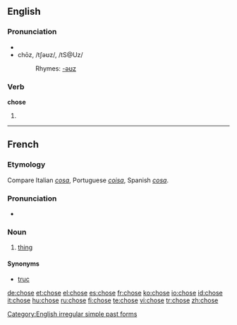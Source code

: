 ==English==

===Pronunciation===
*{{audio|en-us-chose.ogg|Audio (US)}}
*chōz, /tʃəʊz/, /tS@Uz/
*:Rhymes: [[Rhymes:English:-əʊz|-əʊz]]

===Verb===
'''chose'''
# {{simple past of|choose}}

[[Category:English irregular simple past forms]]

----

==French==

===Etymology===
Compare Italian ''[[cosa]]'', Portuguese ''[[coisa]]'', Spanish ''[[cosa]]''.

===Pronunciation===
* {{IPA|/ʃoz/|lang=fr}}

===Noun===
{{fr-noun|f}}

# [[thing]]

====Synonyms====
*[[truc]] {{m}}

[[de:chose]]
[[et:chose]]
[[el:chose]]
[[es:chose]]
[[fr:chose]]
[[ko:chose]]
[[io:chose]]
[[id:chose]]
[[it:chose]]
[[hu:chose]]
[[ru:chose]]
[[fi:chose]]
[[te:chose]]
[[vi:chose]]
[[tr:chose]]
[[zh:chose]]